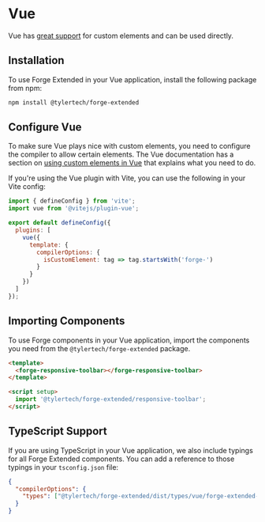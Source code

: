 
<Meta title="Frameworks/Vue" />

# Vue

Vue has [great support](https://custom-elements-everywhere.com/#vue) for custom elements and can be used directly.

## Installation

To use Forge Extended in your Vue application, install the following package from npm:

```bash
npm install @tylertech/forge-extended
```

## Configure Vue

To make sure Vue plays nice with custom elements, you need to configure the compiler to allow certain elements. The Vue
documentation has a section on [using custom elements in Vue](https://vuejs.org/guide/extras/web-components.html#using-custom-elements-in-vue)
that explains what you need to do.

If you're using the Vue plugin with Vite, you can use the following in your Vite config:

```js
import { defineConfig } from 'vite';
import vue from '@vitejs/plugin-vue';

export default defineConfig({
  plugins: [
    vue({
      template: {
        compilerOptions: {
          isCustomElement: tag => tag.startsWith('forge-')
        }
      }
    })
  ]
});
```

## Importing Components

To use Forge components in your Vue application, import the components you need from the `@tylertech/forge-extended` package.

```html
<template>
  <forge-responsive-toolbar></forge-responsive-toolbar>
</template>

<script setup>
  import '@tylertech/forge-extended/responsive-toolbar';
</script>
```

## TypeScript Support

If you are using TypeScript in your Vue application, we also include typings for all Forge Extended components. You can add a reference to those
typings in your `tsconfig.json` file:

```json
{
  "compilerOptions": {
    "types": ["@tylertech/forge-extended/dist/types/vue/forge-extended-vue.d.ts"]
  }
}
```
